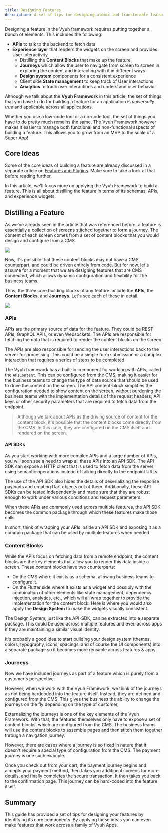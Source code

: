```yaml
---
title: Designing Features
description: A set of tips for designing atomic and transferable features
---
```



Designing a feature in the Vyuh framework requires putting together a bunch of
elements. This includes the following:

- **APIs** to talk to the backend to fetch data
- **Experience layer** that renders the widgets on the screen and provides User
  Interactivity
  - Distilling the **Content Blocks** that make up the feature
  - **Journeys** which allow the user to navigate from screen to screen in
    exploring the content and interacting with it in different ways
  - **Design system** components for a consistent experience
  - Client side **State management** to keep track of User interactions
  - **Analytics** to track user interactions and understand user behavior

<Aside title={'Universal Truth about Applications'}>

Although we talk about the **Vyuh Framework** in this article, the set of things
that you have to do for building a feature for an application is _universally
true_ and applicable across all applications.

Whether you use a low-code tool or a no-code tool, the set of things you have to
do pretty much remains the same. The Vyuh Framework however makes it easier to
manage both functional and non-functional aspects of building a feature. This
allows you to grow from an MVP to the scale of a Super App!

</Aside>

## Core Ideas

Some of the core ideas of building a feature are already discussed in a separate
article on [Features and Plugins](/concepts/features-and-plugins). Make sure to
take a look at that before reading further.

In this article, we'll focus more on applying the Vyuh Framework to build a
feature. This is all about distilling the feature in terms of its schemas, APIs,
and experience widgets.

## Distilling a Feature

As we've already seen in the article that was referenced before, a feature is
essentially a collection of screens stitched together to form a journey. The
content of each screen comes from a set of content blocks that you would design
and configure from a CMS.

![](images/feature-breakup.png)

Now, it's possible that these content blocks may not have a CMS counterpart, and
could be driven entirely from code. But for now, let's assume for a moment that
we are designing features that are CMS connected, which allows dynamic
configuration and flexibility for the business teams.

Thus, the three core building blocks of any feature include the **APIs**, the
**Content Blocks**, and **Journeys**. Let's see each of these in detail.

![](images/feature-parts.png)

### APIs

APIs are the primary source of data for the feature. They could be REST APIs,
GraphQL APIs, or even Websockets. The APIs are responsible for fetching the data
that is required to render the content blocks on the screen.

The APIs are also responsible for sending the user interactions back to the
server for processing. This could be a simple form submission or a complex
interaction that requires a series of steps to be completed.

The Vyuh framework has a built-in component for working with APIs, called the
`APIContent`. This can be configured from the CMS, making it easier for the
business teams to change the type of data source that should be used to drive
the content on the screen. The API content-block simplifies the configuration
needed to show content on the screen, without burdening the business teams with
the implementation details of the request headers, API keys or other security
parameters that are required to fetch data from the endpoint.

> Although we talk about APIs as the driving source of content for the content
> block, it's possible that the content blocks come directly from the CMS. In
> this case, they are configured on the CMS itself and rendered on the screen.

#### API SDKs

As you start working with more complex APIs and a large number of APIs, you will
soon see a need to wrap all these APIs into an API SDK. The API SDK can expose a
HTTP client that is used to fetch data from the server using semantic operations
instead of talking directly to the endpoint URLs.

The use of the API SDK also hides the details of deserializing the response
payloads and creating Dart objects out of them. Additionally, these API SDKs can
be tested independently and made sure that they are robust enough to work under
various conditions and request parameters.

When these APIs are commonly used across multiple features, the API SDK becomes
the common package through which these features make those calls.

In short, think of wrapping your APIs inside an API SDK and exposing it as a
common package that can be used by multiple features when needed.

### Content Blocks

While the APIs focus on fetching data from a remote endpoint, the content blocks
are the key elements that allow you to render this data inside a screen. These
content blocks have two counterparts:

- On the CMS where it exists as a schema, allowing business teams to configure
  it.
- On the Flutter side where it exists as a widget and possibly with the
  combination of other elements like state management, dependency injection,
  analytics, etc., which will all wrap together to provide the implementation
  for the content block. Here is where you would also apply the **Design
  System** to make the widgets visually consistent.

<Aside title={'Design System as an SDK'}>
  
The Design System, just like the API-SDK, can be extracted into a separate
package. This could be used across multiple features and even across apps if
they are maintaining a similar visual identity.

It's probably a good idea to start building your design system (themes, colors,
typography, icons, spacings, and of course the UI components) into a separate
package so it becomes more reusable across features & apps.

</Aside>

### Journeys

Now we have included journeys as part of a feature which is purely from a
customer's perspective.

However, when we work with the Vyuh Framework, we think of the journeys as not
being hardcoded into the feature itself. Instead, they are defined and
configured from the CMS. This gives the business the ability to change the
journeys on the fly depending on the type of customer,

Externalizing the journeys is one of the key elements of the Vyuh Framework.
With that, the features themselves only have to expose a set of content blocks,
which are configured from the CMS. The business teams will use the content
blocks to assemble pages and then stitch them together through a navigation
journey.

<Aside title={'Fixed Journeys'}>

However, there are cases where a journey is so fixed in nature that it doesn't
require a special type of configuration from the CMS. The payment journey is one
such example.

Once you check out from your cart, the payment journey begins and accepts your
payment method, then takes you additional screens for more details, and finally
completes the secure transaction. It then takes you back to the confirmation
page. This journey can be hard-coded into the feature itself.

</Aside>

## Summary

This guide has provided a set of tips for designing your features by identifying
its core components. By applying these ideas you can even make features that
work across a family of Vyuh Apps.

